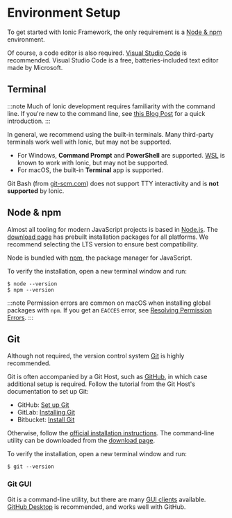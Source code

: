 # Environment Setup

To get started with Ionic Framework, the only requirement is a [Node & npm](#node--npm) environment.

Of course, a code editor is also required. [Visual Studio Code](https://code.visualstudio.com/) is recommended. Visual Studio Code is a free, batteries-included text editor made by Microsoft.

## Terminal

:::note
Much of Ionic development requires familiarity with the command line. If you're new to the command line, see [this Blog Post](https://ionicframework.com/blog/new-to-the-command-line/) for a quick introduction.
:::

In general, we recommend using the built-in terminals. Many third-party terminals work well with Ionic, but may not be supported.

- For Windows, **Command Prompt** and **PowerShell** are supported. <a href="https://docs.microsoft.com/en-us/windows/wsl/faq" target="_blank">WSL</a> is known to work with Ionic, but may not be supported.
- For macOS, the built-in **Terminal** app is supported.

Git Bash (from <a href="https://git-scm.com" target="_blank">git-scm.com</a>) does not support TTY interactivity and is **not supported** by Ionic.

## Node & npm

Almost all tooling for modern JavaScript projects is based in [Node.js](../reference/glossary.mdx#node). The [download page](https://nodejs.org/en/download/) has prebuilt installation packages for all platforms. We recommend selecting the LTS version to ensure best compatibility.

Node is bundled with [npm](../reference/glossary.mdx#npm), the package manager for JavaScript.

To verify the installation, open a new terminal window and run:

```shell
$ node --version
$ npm --version
```

:::note
Permission errors are common on macOS when installing global packages with `npm`. If you get an `EACCES` error, see [Resolving Permission Errors](../developing/tips.mdx#resolving-permission-errors).
:::

## Git

Although not required, the version control system [Git](../reference/glossary.mdx#git) is highly recommended.

Git is often accompanied by a Git Host, such as [GitHub](https://github.com/), in which case additional setup is required. Follow the tutorial from the Git Host's documentation to set up Git:

- GitHub: [Set up Git](https://help.github.com/en/articles/set-up-git)
- GitLab: [Installing Git](https://docs.gitlab.com/ee/topics/git/how_to_install_git)
- Bitbucket: [Install Git](https://www.atlassian.com/git/tutorials/install-git)

Otherwise, follow the [official installation instructions](https://git-scm.com/book/en/v2/Getting-Started-Installing-Git). The command-line utility can be downloaded from the [download page](https://git-scm.com/downloads).

To verify the installation, open a new terminal window and run:

```shell
$ git --version
```

### Git GUI

Git is a command-line utility, but there are many [GUI clients](https://git-scm.com/downloads/guis/) available. [GitHub Desktop](https://desktop.github.com/) is recommended, and works well with GitHub.
